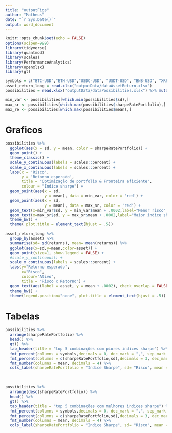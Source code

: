 ```yaml
---
title: "outputFigs"
author: "Matheus"
date: "`r Sys.Date()`"
output: word_document
---
```


```r
knitr::opts_chunk$set(echo = FALSE)
options(scipen=999)
library(tidyverse)
library(quantmod)
library(scales)
library(PerformanceAnalytics)
library(openxlsx)
library(gt)

symbols = c("BTC-USD","ETH-USD","USDC-USD", "USDT-USD", "BNB-USD", "XRP-USD", "ADA-USD","DOGE-USD","SOL-USD","MATIC-USD")
asset_return_long = read.xlsx("outputData/dataAssetReturn.xlsx")
possibilities = read.xlsx("outputData/dataPossibilities.xlsx") %>% mutate_all(~as.numeric(.x))

min_var <- possibilities[which.min(possibilities$sd),]
max_sr <- possibilities[which.max(possibilities$sharpeRatePortfolio),]
max_re <- possibilities[which.max(possibilities$mean),]

```

# Graficos

```r

possibilities %>%
  ggplot(aes(x = sd, y = mean, color = sharpeRatePortfolio)) +
  geom_point() +
  theme_classic() +
  scale_y_continuous(labels = scales::percent) +
  scale_x_continuous(labels = scales::percent) +
  labs(x = 'Risco',
       y = 'Retorno esperado',
       title = "Optimização de portfolio & Fronteira eficiente",
       colour = "Indice sharpe") +
  geom_point(aes(x = sd,
                 y = mean), data = min_var, color = 'red') +
  geom_point(aes(x = sd,
                 y = mean), data = max_sr, color = 'red') +
  geom_text(x=min_var$sd, y = min_var$mean + .0002,label="Menor risco", color = "red", size=2) +
  geom_text(x=max_sr$sd, y = max_sr$mean + .0002,label="Maior indice sharpe", color = "red",size=2 ,check_overlap = T) +
  theme_bw() +
  theme( plot.title = element_text(hjust = .5))

```

```r

asset_return_long %>%
  group_by(asset) %>%
  summarise(sd= sd(returns), mean= mean(returns)) %>%
  ggplot(aes(x=sd,y=mean,color=asset)) +
  geom_point(size=1, show.legend = FALSE) + 
  #scale_y_continuous() +
  scale_x_continuous(labels = scales::percent) +
  labs(y="Retorno esperado",
       x="Risco",
       colour="Ativo",
       title = "Risco x Retorno") +
  geom_text(aes(label = asset, y = mean + .0002), check_overlap = FALSE, size=3) +
  theme_bw() +
  theme(legend.position="none", plot.title = element_text(hjust = .5))

```

# Tabelas

```r
possibilities %>% 
  arrange(sharpeRatePortfolio) %>% 
  head() %>% 
  gt() %>% 
  tab_header(title = "top 5 combinações com piores indices sharpe") %>%
  fmt_percent(columns = symbols,decimals = 0, dec_mark = ",", sep_mark = ".") %>%
  fmt_percent(columns = c(sharpeRatePortfolio,sd),decimals = 3, dec_mark = ",", sep_mark = "." ) %>%
  fmt_number(columns = mean, decimals = 4) %>%
  cols_label(sharpeRatePortfolio = "Indice Sharpe", sd= "Risco", mean = "Retorno esperado")
```

</br>

```r
possibilities %>% 
  arrange(desc(sharpeRatePortfolio)) %>% 
  head() %>% 
  gt() %>% 
  tab_header(title = "top 5 combinações com melhores indices sharpe") %>%
  fmt_percent(columns = symbols,decimals = 0, dec_mark = ",", sep_mark = ".") %>%
  fmt_percent(columns = c(sharpeRatePortfolio,sd),decimals = 3, dec_mark = ",", sep_mark = "." ) %>%
  fmt_number(columns = mean, decimals = 4) %>%
  cols_label(sharpeRatePortfolio = "Indice Sharpe", sd= "Risco", mean = "Retorno esperado")
```
